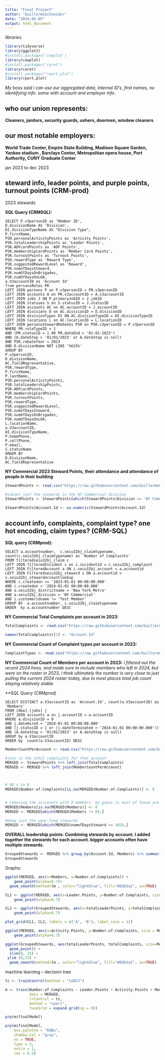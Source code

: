 ```yaml
---
title: "Final Project"
author: "GuillermoSchneider"
date: "2024-05-05"
output: html_document
---
```


*libraries*
```r
library(tidyverse)
library(ggplot2)
#install.packages('cowplot')
library(cowplot)
#install.packages('caret')
library(caret)
#install.packages("rpart.plot")
library(rpart.plot)
```


*My boss said i can use our aggregated data, internal ID's, first names, no identifying info. same with account and employer info.*


## who our union represents:
**Cleaners, janitors, security guards, ushers, doormen, window cleaners**

## our most notable employers:
**World Trade Center, Empire State Building, Madison Square Garden, Yankee stadium , Barclays Center, Metropolitan opera house, Port Authority, CUNY Graduate Center**


jan 2023 to dec 2023


## steward info, leader points, and purple points, turnout points (CRM-prod)
2023 stewards

**SQL Query (CRMSQL):**
```{eval=FALSE, sql connection=CRMSQL} 
SELECT P.v3personID as 'Member ID',
D.divisionName AS 'Division',
DI.divisionTypeName AS "Division Type",
P.firstName,
PSR.personalActivityPoints as 'Activity Points',
PSR.totalLeadershipPoints as 'Leader Points',
PSR.ADFcardPoints as 'ADF Points',
PSR.membershipCardPoints as 'Member Card Points',
PSR.turnoutPoints as 'Turnout Points',
PSR.rewardType as 'Reward Type',
PSR.suggestedRewardLevel as 'Reward',
PSR.numofDaysSteward,
PSR.numOfDaysOnBrigades,
PSR.numOfDaysOnLOA,
a.V3accountID as 'Account Id'
from personsRoles PR
LEFT JOIN persons P on P.v3personID = PR.v3personID
LEFT JOIN accounts A on PR.v3accountID = A.v3accountID
LEFT JOIN jobs J ON P.primaryJobID = J.jobID
LEFT JOIN statuses S on S.statusID = J.statusID
LEFT JOIN accounts AC on AC.accountID = J.accountID  
LEFT JOIN divisions D on AC.divisionID = D.divisionID
LEFT JOIN divisionTypes DI ON AC.divisionTypeID = DI.divisionTypeID
LEFT JOIN locations L on AC.locationID = L.locationID
LEFT JOIN personsStewardRebates PSR on PSR.v3personID = P.v3personID
WHERE PR.roleTypeID = 1
AND (PR.statusID = 1 OR PR.dateEnd > '01-01-2023')
AND (A.dateStop > '01/01/2023' or A.dateStop is null)
AND PSR.rebateYear = 2023
AND D.divisionName NOT LIKE '%615%'
GROUP BY
P.v3personID,
D.divisionName,
AC.fieldRepresentative,
PSR.rewardType,
P.firstName,
P.lastName,
PSR.personalActivityPoints,
PSR.totalLeadershipPoints,
PSR.ADFcardPoints,
PSR.membershipCardPoints,
PSR.turnoutPoints,
PSR.rewardType,
PSR.suggestedRewardLevel,
PSR.numofDaysSteward,
PSR.numOfDaysOnBrigades,
PSR.numOfDaysOnLOA,
L.locationName,
a.V3accountID,
DI.divisionTypeName,
P.homePhone,
P.cellPhone,
P.email,
S.statusName 
ORDER BY
D.DivisionName,
AC.fieldRepresentative
```

**NY Commercial 2023 Steward Points, their attendance and attendance of people in their building** 
```r
StewardPoints <- read.csv("https://raw.githubusercontent.com/GuillermoCharlesSchneider/DATA-607/main/Final%20Project/Purple%20Points%20by%20steward%20(with%20their%20account%20numbers).csv")

#subset just the stewards in the NY Commercial division
StewardPoints <- StewardPoints[which(StewardPoints$Division == 'NY Commercial'),]

StewardPoints$Account.Id <- as.numeric(StewardPoints$Account.Id)
```

## account info, complaints, complaint type? one hot encoding, claim types? (CRM-SQL)

**SQL query (CRMprod):**
``` {eval=FALSE, sql connection=CRMprod}
SELECT a.accountnumber,  c.seiu32bj_claimtypename, count(c.seiu32bj_claimtypename) as 'Number of Complaints'
FROM filteredseiu32bj_claim c
LEFT JOIN filteredIncident i on i.incidentid = c.seiu32bj_complaint 
LEFT JOIN FilteredAccount a ON i.seiu32bj_account = a.accountid
LEFT JOIN Filteredseiu32bj_steward s ON a.accountid = s.seiu32bj_stewardaccountlookup
WHERE c.createdon >= '2023-01-01 00:00:00.000' 
AND c.createdon < '2024-01-01 00:00:00.000' 
AND a.seiu32bj_districtname = 'New York Metro'
AND a.seiu32bj_division = 'NY Commercial'
AND i.customeridname != 'Test Member'
GROUP BY  a.accountnumber, c.seiu32bj_claimtypename
ORDER  by a.accountnumber DESC
```

**NY Commercial Total Complaints per account in 2023:**
```r
TotalComplaints <- read.csv("https://raw.githubusercontent.com/GuillermoCharlesSchneider/DATA-607/main/Final%20Project/Total%20Complaints%20Per%20Account.csv")

names(TotalComplaints)[1] <- "Account.Id"
```

**NY Commercial Count of Complaint types per account in 2023:**
```r
ComplaintTypes <- read.csv("https://raw.githubusercontent.com/GuillermoCharlesSchneider/DATA-607/main/Final%20Project/Complaint%20Types%20Per%20account%20(convert%20to%20one%20hot).csv")
```


**NY Commercial Count of Members per account in 2023:** *i filtered out the recent 2024 hires, and made sure to include members who left in 2024, but were on the roster in 2023, i think ultimately the number is very close to just pulling the current 2024 roster today, due to most places total job count staying relatively stable*

**SQL Query (CRMprod)
```{eval=FALSE, sql connection=}
SELECT DISTINCT a.V3accountID as 'Account.Id', count(a.V3accountID) as 'Members'
FROM [dbo].[jobs] j
LEFT JOIN accounts a on j.accountID = a.accountID
WHERE a.divisionID = 9
AND j.dateHired < '2024-01-01 00:00:00.000' 
AND (j.statusID = 1 or (j.dateTerminated > '2024-01-01 00:00:00.000')) 
AND (A.dateStop > '01/01/2023' or A.dateStop is null)
GROUP by a.V3accountID
ORDER by  count(a.V3accountID) DESC
```


```r
MemberCountPerAccount <- read.csv("https://raw.githubusercontent.com/GuillermoCharlesSchneider/DATA-607/main/Final%20Project/MembersPerAccount.csv")
```



```r
#join in the total complaints for that account
MERGED <- StewardPoints %>% left_join(TotalComplaints)
MERGED <- MERGED %>% left_join(MemberCountPerAccount)



# NA's to 0
MERGED$Number.of.Complaints[is.na(MERGED$Number.of.Complaints)] <- 0


# removing the acccounts with 0 members. my guess is most of these are probably flipped accounts, another company took them over mid 2023, those members still exist but in a new account for a new employer, same steward
MERGED$Members[is.na(MERGED$Members)] <- 0
MERGED <- MERGED[which(MERGED$Members != 0),]

#keep just the year-long stewards
MERGED <- MERGED[which(MERGED$numofDaysSteward == 365),]
```


**OVERALL leadership points: Combining stewards by account. I added together the stewards for each account. bigger accounts often have multiple stewards. ** 
```r
GroupedStewards <- MERGED %>% group_by(Account.Id, Members) %>% summarise(totalComplaints = Number.of.Complaints,totalLeaderPoints = sum(Leader.Points) ,.groups = 'drop')
GroupedStewards
```


Graphs:


```r
ggplot(MERGED, aes(x=Members, y=Number.of.Complaints)) + 
    geom_point(alpha=0.7)+
  geom_smooth(method=lm , color="lightblue", fill="#69b3a2", se=TRUE) 
```

```r
CL1 <- ggplot(MERGED, aes(x=Leader.Points, y=Number.of.Complaints, size = Members)) + 
    geom_point(alpha=0.7)

CL2 <- ggplot(GroupedStewards, aes(x=totalLeaderPoints, y=totalComplaints, size = Members)) + 
    geom_point(alpha=0.7)

plot_grid(CL1, CL2, labels = c('A', 'B'), label_size = 12)
```
```r
ggplot(MERGED, aes(x=Activity.Points, y=Number.of.Complaints, size = Members)) + 
    geom_point(alpha=0.7)
```

```r
ggplot(GroupedStewards, aes(totalLeaderPoints, totalComplaints, size=Members)) +
  geom_point() +
  xlim(0, 15) +
 ylim (0,15) +
  geom_smooth(method=lm , color="lightblue", fill="#69b3a2", se=TRUE) 

```


machine learning -- decision tree

```r
tc <- trainControl(method = "LOOCV")

m <- train(Number.of.Complaints ~ Leader.Points + Activity.Points + Members,
           data = MERGED,
           trControl = tc,
           method = "rpart",
           tuneGrid = expand.grid(cp = 0))
```

```r
prp(m$finalModel)

prp(m$finalModel,
    box.palette = "RdBu",
    shadow.col = "gray",
    nn = TRUE,
    type = 3,
    extra = 1,
    cex = 0.5)
```



